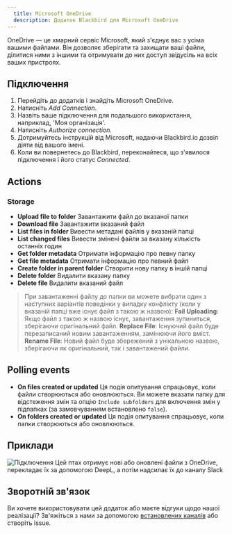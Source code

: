 ```yaml
---
  title: Microsoft OneDrive
  description: Додаток Blackbird для Microsoft OneDrive
---
```


<LinkCard title="Переглянути на Github" target="_blank" href="https://github.com/bb-io/MicrosoftOneDrive" icon="github" />

OneDrive — це хмарний сервіс Microsoft, який з'єднує вас з усіма вашими файлами. Він дозволяє зберігати та захищати ваші файли, ділитися ними з іншими та отримувати до них доступ звідусіль на всіх ваших пристроях.

## Підключення

1. Перейдіть до додатків і знайдіть Microsoft OneDrive.
2. Натисніть _Add Connection_.
3. Назвіть ваше підключення для подальшого використання, наприклад, 'Моя організація'.
4. Натисніть _Authorize connection_.
5. Дотримуйтесь інструкцій від Microsoft, надаючи Blackbird.io дозвіл діяти від вашого імені.
6. Коли ви повернетесь до Blackbird, переконайтеся, що з'явилося підключення і його статус _Connected_.

## Actions

### Storage

- **Upload file to folder** Завантажити файл до вказаної папки
- **Download file** Завантажити вказаний файл
- **List files in folder** Вивести метадані файлів у вказаній папці
- **List changed files** Вивести змінені файли за вказану кількість останніх годин
- **Get folder metadata** Отримати інформацію про певну папку
- **Get file metadata** Отримати інформацію про певний файл
- **Create folder in parent folder** Створити нову папку в іншій папці
- **Delete folder** Видалити вказану папку
- **Delete file** Видалити вказаний файл

> При завантаженні файлу до папки ви можете вибрати один з наступних варіантів поведінки у випадку конфлікту (коли у вказаній папці вже існує файл з такою ж назвою):
**Fail Uploading**: Якщо файл з такою ж назвою існує, завантаження зупиниться, зберігаючи оригінальний файл.
**Replace File**: Існуючий файл буде перезаписаний новим завантаженням, замінюючи його вміст.
**Rename File**: Новий файл буде збережений з унікальною назвою, зберігаючи як оригінальний, так і завантажений файли.

## Polling events

- **On files created or updated** Ця подія опитування спрацьовує, коли файли створюються або оновлюються. Ви можете вказати папку для відстеження змін та опцію `Include subfolders` для включення змін у підпапках (за замовчуванням встановлено `false`).
- **On folders created or updated** Ця подія опитування спрацьовує, коли папки створюються або оновлюються.

## Приклади

![Підключення](https://raw.githubusercontent.com/bb-io/MicrosoftOneDrive/main/image/README/example_bird.png)
Цей птах отримує нові або оновлені файли з OneDrive, перекладає їх за допомогою DeepL, а потім надсилає їх до каналу Slack

## Зворотній зв'язок

Ви хочете використовувати цей додаток або маєте відгуки щодо нашої реалізації? Зв'яжіться з нами за допомогою [встановлених каналів](https://www.blackbird.io/) або створіть issue.